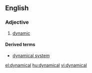 ==English==

===Adjective===
{{en-adj}}

# [[dynamic]]

====Derived terms====
* [[dynamical system]]

[[el:dynamical]]
[[hu:dynamical]]
[[vi:dynamical]]